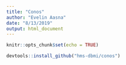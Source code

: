 ```yaml
---
title: "Conos"
author: "Evelin Aasna"
date: "8/13/2019"
output: html_document
---
```


```r
knitr::opts_chunk$set(echo = TRUE)
```

```r
devtools::install_github("hms-dbmi/conos")
```

